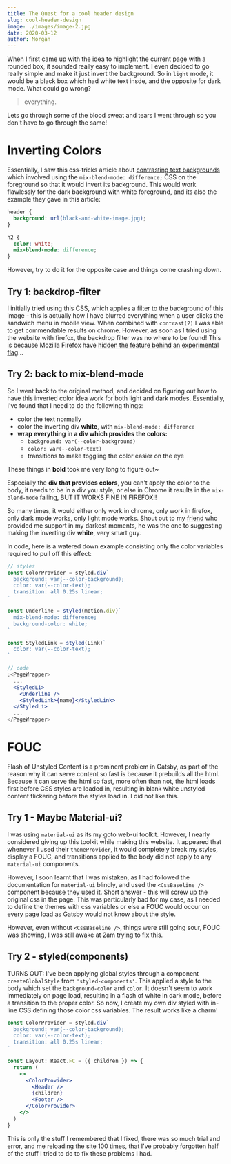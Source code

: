 ```yaml
---
title: The Quest for a cool header design
slug: cool-header-design
image: ./images/image-2.jpg
date: 2020-03-12
author: Morgan
---
```


When I first came up with the idea to highlight the current page with a rounded box, it sounded really easy to implement. I even decided to go really simple and make it just invert the background. So in `light` mode, it would be a black box which had white text insde, and the opposite for dark mode. What could go wrong?

> everything.

Lets go through some of the blood sweat and tears I went through so you don't have to go through the same!

# Inverting Colors

Essentially, I saw this css-tricks article about [contrasting text backgrounds](https://css-tricks.com/methods-contrasting-text-backgrounds/) which involved using the `mix-blend-mode: difference;` CSS on the foreground so that it would invert its background. This would work flawlessly for the dark background with white foreground, and its also the example they gave in this article:

```css
header {
  background: url(black-and-white-image.jpg);
}

h2 {
  color: white;
  mix-blend-mode: difference;
}
```

However, try to do it for the opposite case and things come crashing down.

## Try 1: backdrop-filter

I initially tried using this CSS, which applies a filter to the background of this image - this is actually how I have blurred everything when a user clicks the sandwich menu in mobile view. When combined with `contrast(2)` I was able to get commendable results on chrome. However, as soon as I tried using the website with firefox, the backdrop filter was no where to be found! This is because Mozilla Firefox have [hidden the feature behind an experimental flag](https://developer.mozilla.org/en-US/docs/Web/CSS/backdrop-filter)...

## Try 2: back to mix-blend-mode

So I went back to the original method, and decided on figuring out how to have this inverted color idea work for both light and dark modes. Essentially, I've found that I need to do the following things:

- color the text normally
- color the inverting div **white**, with `mix-blend-mode: difference`
- **wrap everything in a div which provides the colors:**
  - `background: var(--color-background)`
  - `color: var(--color-text)`
  - transitions to make toggling the color easier on the eye

These things in **bold** took me very long to figure out~

Especially the **div that provides colors**, you can't apply the color to the body, it needs to be in a div you style, or else in Chrome it results in the `mix-blend-mode` failing, BUT IT WORKS FINE IN FIREFOX!!

So many times, it would either only work in chrome, only work in firefox, only dark mode works, only light mode works. Shout out to my [friend](https://atharvdamle.com/) who provided me support in my darkest moments, he was the one to suggesting making the inverting div **white**, very smart guy.

In code, here is a watered down example consisting only the color variables required to pull off this effect:

```jsx
// styles
const ColorProvider = styled.div`
  background: var(--color-background);
  color: var(--color-text);
  transition: all 0.25s linear;
`

const Underline = styled(motion.div)`
  mix-blend-mode: difference;
  background-color: white;
`

const StyledLink = styled(Link)`
  color: var(--color-text);
`

// code
;<PageWrapper>
  ...
  <StyledLi>
    <Underline />
    <StyledLink>{name}</StyledLink>
  </StyledLi>
  ...
</PageWrapper>
```

# FOUC

Flash of Unstyled Content is a prominent problem in Gatsby, as part of the reason why it can serve content so fast is because it prebuilds all the html. Because it can serve the html so fast, more often than not, the html loads first before CSS styles are loaded in, resulting in blank white unstyled content flickering before the styles load in. I did not like this.

## Try 1 - Maybe Material-ui?

I was using `material-ui` as its my goto web-ui toolkit. However, I nearly considered giving up this toolkit while making this website. It appeared that whenever I used their `themeProvider`, it would completely break my styles, display a FOUC, and transitions applied to the body did not apply to any `material-ui` components.

However, I soon learnt that I was mistaken, as I had followed the documentation for `material-ui` blindly, and used the `<CssBaseline />` component because they used it. Short answer - this will screw up the original css in the page. This was particularly bad for my case, as I needed to define the themes with css variables or else a FOUC would occur on every page load as Gatsby would not know about the style.

However, even without `<CssBaseline />`, things were still going sour, FOUC was showing, I was still awake at 2am trying to fix this.

## Try 2 - styled(components)

TURNS OUT: I've been applying global styles through a component `createGlobalStyle` from `'styled-components'`. This applied a style to the body which set the `background-color` and `color`. It doesn't seem to work immediately on page load, resulting in a flash of white in dark mode, before a transition to the proper color. So now, I create my own div styled with in-line CSS defining those color css variables. The result works like a charm!

```jsx
const ColorProvider = styled.div`
  background: var(--color-background);
  color: var(--color-text);
  transition: all 0.25s linear;
`

const Layout: React.FC = ({ children }) => {
  return (
    <>
      <ColorProvider>
        <Header />
        {children}
        <Footer />
      </ColorProvider>
    </>
  )
}
```

This is only the stuff I remembered that I fixed, there was so much trial and error, and me reloading the site 100 times, that I've probably forgotten half of the stuff I tried to do to fix these problems I had.
